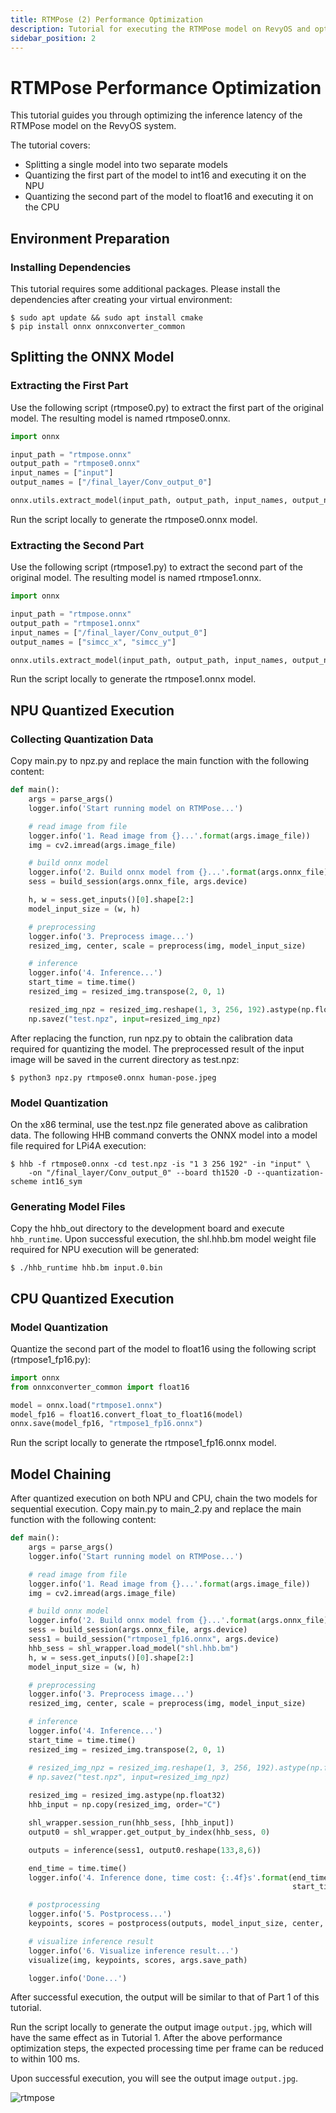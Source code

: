 ```yaml
---
title: RTMPose (2) Performance Optimization
description: Tutorial for executing the RTMPose model on RevyOS and optimizing its inference latency
sidebar_position: 2
---
```



# RTMPose Performance Optimization

This tutorial guides you through optimizing the inference latency of the RTMPose model on the RevyOS system.

The tutorial covers:
- Splitting a single model into two separate models
- Quantizing the first part of the model to int16 and executing it on the NPU
- Quantizing the second part of the model to float16 and executing it on the CPU

## Environment Preparation

### Installing Dependencies

This tutorial requires some additional packages. Please install the dependencies after creating your virtual environment:

```shell-session
$ sudo apt update && sudo apt install cmake
$ pip install onnx onnxconverter_common
```

## Splitting the ONNX Model

### Extracting the First Part

Use the following script (rtmpose0.py) to extract the first part of the original model. The resulting model is named rtmpose0.onnx.

```python
import onnx

input_path = "rtmpose.onnx"
output_path = "rtmpose0.onnx"
input_names = ["input"]
output_names = ["/final_layer/Conv_output_0"]

onnx.utils.extract_model(input_path, output_path, input_names, output_names)
```

Run the script locally to generate the rtmpose0.onnx model.

### Extracting the Second Part

Use the following script (rtmpose1.py) to extract the second part of the original model. The resulting model is named rtmpose1.onnx.

```python
import onnx

input_path = "rtmpose.onnx"
output_path = "rtmpose1.onnx"
input_names = ["/final_layer/Conv_output_0"]
output_names = ["simcc_x", "simcc_y"]

onnx.utils.extract_model(input_path, output_path, input_names, output_names)
```

Run the script locally to generate the rtmpose1.onnx model.

## NPU Quantized Execution

### Collecting Quantization Data

Copy main.py to npz.py and replace the main function with the following content:

```python
def main():
    args = parse_args()
    logger.info('Start running model on RTMPose...')

    # read image from file
    logger.info('1. Read image from {}...'.format(args.image_file))
    img = cv2.imread(args.image_file)

    # build onnx model
    logger.info('2. Build onnx model from {}...'.format(args.onnx_file))
    sess = build_session(args.onnx_file, args.device)

    h, w = sess.get_inputs()[0].shape[2:]
    model_input_size = (w, h)

    # preprocessing
    logger.info('3. Preprocess image...')
    resized_img, center, scale = preprocess(img, model_input_size)

    # inference
    logger.info('4. Inference...')
    start_time = time.time()
    resized_img = resized_img.transpose(2, 0, 1)

    resized_img_npz = resized_img.reshape(1, 3, 256, 192).astype(np.float32)
    np.savez("test.npz", input=resized_img_npz)
```

After replacing the function, run npz.py to obtain the calibration data required for quantizing the model. The preprocessed result of the input image will be saved in the current directory as test.npz:

```shell-session
$ python3 npz.py rtmpose0.onnx human-pose.jpeg
```

### Model Quantization

On the x86 terminal, use the test.npz file generated above as calibration data. The following HHB command converts the ONNX model into a model file required for LPi4A execution:

```shell-session
$ hhb -f rtmpose0.onnx -cd test.npz -is "1 3 256 192" -in "input" \
    -on "/final_layer/Conv_output_0" --board th1520 -D --quantization-scheme int16_sym
```

### Generating Model Files

Copy the hhb_out directory to the development board and execute `hhb_runtime`. Upon successful execution, the shl.hhb.bm model weight file required for NPU execution will be generated:

```shell-session
$ ./hhb_runtime hhb.bm input.0.bin
```

## CPU Quantized Execution

### Model Quantization

Quantize the second part of the model to float16 using the following script (rtmpose1_fp16.py):

```python
import onnx
from onnxconverter_common import float16

model = onnx.load("rtmpose1.onnx")
model_fp16 = float16.convert_float_to_float16(model)
onnx.save(model_fp16, "rtmpose1_fp16.onnx")
```

Run the script locally to generate the rtmpose1_fp16.onnx model.

## Model Chaining

After quantized execution on both NPU and CPU, chain the two models for sequential execution. Copy main.py to main_2.py and replace the main function with the following content:

```python
def main():
    args = parse_args()
    logger.info('Start running model on RTMPose...')

    # read image from file
    logger.info('1. Read image from {}...'.format(args.image_file))
    img = cv2.imread(args.image_file)

    # build onnx model
    logger.info('2. Build onnx model from {}...'.format(args.onnx_file))
    sess = build_session(args.onnx_file, args.device)
    sess1 = build_session("rtmpose1_fp16.onnx", args.device)
    hhb_sess = shl_wrapper.load_model("shl.hhb.bm")
    h, w = sess.get_inputs()[0].shape[2:]
    model_input_size = (w, h)

    # preprocessing
    logger.info('3. Preprocess image...')
    resized_img, center, scale = preprocess(img, model_input_size)

    # inference
    logger.info('4. Inference...')
    start_time = time.time()
    resized_img = resized_img.transpose(2, 0, 1)

    # resized_img_npz = resized_img.reshape(1, 3, 256, 192).astype(np.float32)
    # np.savez("test.npz", input=resized_img_npz)
    
    resized_img = resized_img.astype(np.float32)
    hhb_input = np.copy(resized_img, order="C")

    shl_wrapper.session_run(hhb_sess, [hhb_input])
    output0 = shl_wrapper.get_output_by_index(hhb_sess, 0)

    outputs = inference(sess1, output0.reshape(133,8,6))

    end_time = time.time()
    logger.info('4. Inference done, time cost: {:.4f}s'.format(end_time -
                                                               start_time))

    # postprocessing
    logger.info('5. Postprocess...')
    keypoints, scores = postprocess(outputs, model_input_size, center, scale)

    # visualize inference result
    logger.info('6. Visualize inference result...')
    visualize(img, keypoints, scores, args.save_path)

    logger.info('Done...')
```

After successful execution, the output will be similar to that of Part 1 of this tutorial.

Run the script locally to generate the output image `output.jpg`, which will have the same effect as in Tutorial 1. After the above performance optimization steps, the expected processing time per frame can be reduced to within 100 ms.

Upon successful execution, you will see the output image `output.jpg`.

![rtmpose](/img/image-for-flash/rtmpose.png)
